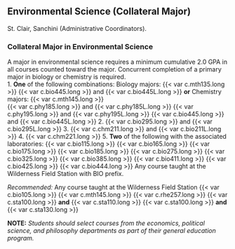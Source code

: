 ## Environmental Science (Collateral Major) {#sec-environmental-science}
St. Clair, Sanchini (Administrative Coordinators).

### Collateral Major in Environmental Science
A major in environmental science requires a minimum cumulative 2.0 GPA in all courses counted toward the major. 
Concurrent completion of a primary major in biology or chemistry is required.  
1. **One** of the following combinations:
Biology majors:
	{{< var c.mth135.long >}}
	{{< var c.bio445.long >}} and {{< var c.bio445L.long >}}
	**or**
Chemistry majors:
	{{< var c.mth145.long >}}	
	{{< var c.phy185.long >}} and {{< var c.phy185L.long >}}
	{{< var c.phy195.long >}} and {{< var c.phy195L.long >}}
	{{< var c.bio445.long >}} and {{< var c.bio445L.long >}}
2. {{< var c.bio295.long >}} and {{< var c.bio295L.long >}}
3. {{< var c.chm211.long >}} and {{< var c.bio211L.long >}}
4. {{< var c.chm221.long >}}
5. **Two** of the following with the associated laboratories:
	{{< var c.bio115.long >}}
	{{< var c.bio165.long >}}
	{{< var c.bio175.long >}}
	{{< var c.bio185.long >}}
	{{< var c.bio275.long >}}
	{{< var c.bio325.long >}}
	{{< var c.bio385.long >}}
	{{< var c.bio411.long >}}
	{{< var c.bio425.long >}}
	{{< var c.bio444.long >}}
Any course taught at the Wilderness Field Station with BIO prefix.

*Recommended:*
Any course taught at the Wilderness Field Station
	{{< var c.bio105.long >}}
	{{< var c.mth145.long >}}
	{{< var c.rhe257.long >}}
	{{< var c.sta100.long >}} **and** {{< var c.sta110.long >}}
	{{< var c.sta100.long >}} **and** {{< var c.sta130.long >}}

**NOTE:**  *Students should select courses from the economics, political science, and philosophy departments as part of their general education program.*





